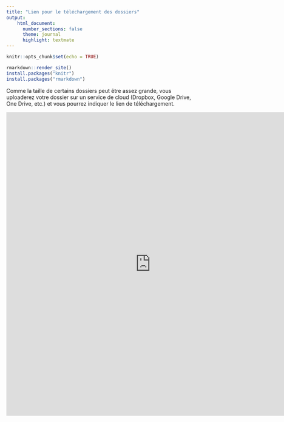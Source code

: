 ```yaml
---
title: "Lien pour le téléchargement des dossiers"
output:
    html_document:
      number_sections: false
      theme: journal
      highlight: textmate
---
```


```r
knitr::opts_chunk$set(echo = TRUE)
```

```r
rmarkdown::render_site()
install.packages("knitr")
install.packages("rmarkdown")
```

Comme la taille de certains dossiers peut être assez grande, vous uploaderez votre dossier sur un service de cloud (Dropbox, Google Drive, One Drive, etc.) et vous pourrez indiquer le lien de téléchargement.

<iframe src="https://docs.google.com/forms/d/e/1FAIpQLScg8luzQ2cDDPAFMWB5-PAry5WuYYCFsjzlsqcoSe1Rgvy_Ow/viewform?embedded=true" width="760" height="800" frameborder="0" marginheight="0" marginwidth="0">Chargement en cours...</iframe>